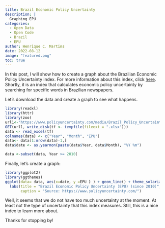 ```yaml
---
title: Brazil Economic Policy Uncertainty
description: |
  Graphing EPU
categories:
  - Open Data
  - Open Code
  - Brazil
  - EPU
author: Henrique C. Martins
date: 2022-08-12
image: "featured.png"
toc: true
---
```



In this post, I will show how to create a graph about the Brazilian Economic Policy Uncertainty index. For more information about this index, click [here](https://www.policyuncertainty.com/). Shortly, it is an index that calculates economic policy uncertainty by searching for specific words in Brazilian newspapers.


Let's download the data and create a graph to see what happens.

```r
library(readxl)
library(httr)
library(zoo)
url1<-'https://www.policyuncertainty.com/media/Brazil_Policy_Uncertainty_Data.xlsx'
GET(url1, write_disk(tf <- tempfile(fileext = ".xlsx")))
data <- read_excel(tf)
colnames(data) <- c("Year", "Month", "EPU")
data<- data[1:nrow(data)-1,]
data$date <- as.yearmon(paste(data$Year, data$Month), "%Y %m")

data <-subset(data, Year >= 2010)

```




Finally, let's create a graph:

```r
library(ggplot2)
library(ggthemes)
ggplot(data= data, aes(x=date, y =EPU ) ) + geom_line() + theme_solarized() +
  labs(title = "Brazil Economic Policy Uncertainty (EPU) (since 2010)",
       caption = "Source: https://www.policyuncertainty.com/") 
```


Well, it seems that we do not have too much uncertainty at the moment. At least not the type of uncertainty that this index measures. Still, this is a nice index to learn more about.

Thanks for stopping by! 


